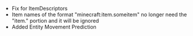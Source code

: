 



-   Fix for ItemDescriptors
-   Item names of the format "minecraft:item.someitem" no longer need the "item." portion and it will be ignored
-   Added Entity Movement Prediction

